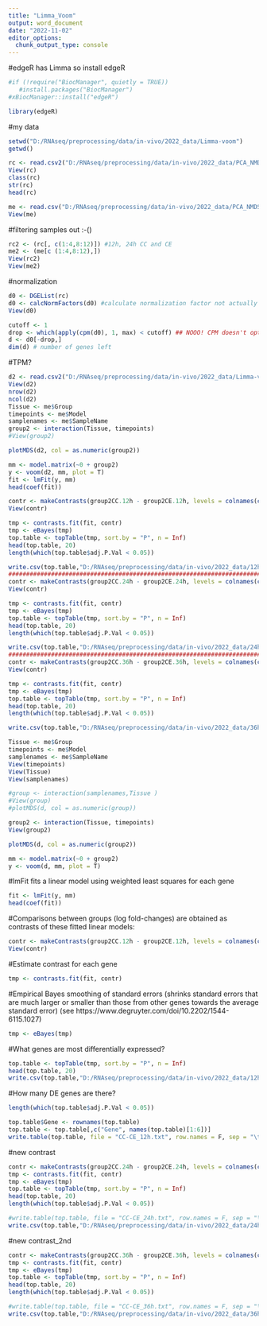 ```yaml
---
title: "Limma_Voom"
output: word_document
date: "2022-11-02"
editor_options:
  chunk_output_type: console
---
```

#edgeR has Limma so install edgeR
```r
#if (!require("BiocManager", quietly = TRUE))
   #install.packages("BiocManager")
#xBiocManager::install("edgeR")
```

```r
library(edgeR)
```
#my data
```r
setwd("D:/RNAseq/preprocessing/data/in-vivo/2022_data/Limma-voom")
getwd()

rc <- read.csv2("D:/RNAseq/preprocessing/data/in-vivo/2022_data/PCA_NMDS/lib4_readcounts_filtered_noRNA_excluded_low_covarage.csv", row.names=1)
View(rc)
class(rc)
str(rc)
head(rc)

me <- read.csv("D:/RNAseq/preprocessing/data/in-vivo/2022_data/PCA_NMDS/meta_lib4_excluded_low_coverage.csv", sep=";")
View(me)
```
#filtering samples out :-()
```r
rc2 <- (rc[, c(1:4,8:12)]) #12h, 24h CC and CE
me2 <- (me[c (1:4,8:12),])
View(rc2)
View(me2)
```
#normalization
```r
d0 <- DGEList(rc)
d0 <- calcNormFactors(d0) #calculate normalization factor not actually normalizing yet!
View(d0)
```

```r
cutoff <- 1
drop <- which(apply(cpm(d0), 1, max) < cutoff) ## NOOO! CPM doesn't optimize for gene length :-()
d <- d0[-drop,] 
dim(d) # number of genes left
```
#TPM?
```r
d2 <- read.csv2("D:/RNAseq/preprocessing/data/in-vivo/2022_data/Limma-voom/TPM-lib4_readcounts_filtered_noRNA_no_low-cov1102.csv", row.names=1)
View(d2)
nrow(d2)
ncol(d2)
Tissue <- me$Group
timepoints <- me$Model
samplenames <- me$SampleName
group2 <- interaction(Tissue, timepoints)
#View(group2)

plotMDS(d2, col = as.numeric(group2))

mm <- model.matrix(~0 + group2)
y <- voom(d2, mm, plot = T)
fit <- lmFit(y, mm)
head(coef(fit))

contr <- makeContrasts(group2CC.12h - group2CE.12h, levels = colnames(coef(fit)))
View(contr)

tmp <- contrasts.fit(fit, contr)
tmp <- eBayes(tmp)
top.table <- topTable(tmp, sort.by = "P", n = Inf)
head(top.table, 20)
length(which(top.table$adj.P.Val < 0.05))

write.csv(top.table,"D:/RNAseq/preprocessing/data/in-vivo/2022_data/12h_CE-CC_limma-voom-DEGs_based-on_TPM.csv",row.names=T)
###########################################################################xxxxxxx
contr <- makeContrasts(group2CC.24h - group2CE.24h, levels = colnames(coef(fit)))
View(contr)

tmp <- contrasts.fit(fit, contr)
tmp <- eBayes(tmp)
top.table <- topTable(tmp, sort.by = "P", n = Inf)
head(top.table, 20)
length(which(top.table$adj.P.Val < 0.05))

write.csv(top.table,"D:/RNAseq/preprocessing/data/in-vivo/2022_data/24h_CE-CC_limma-voom-DEGs_based-on_TPM.csv",row.names=T)
###########################################################################xxxxxxx
contr <- makeContrasts(group2CC.36h - group2CE.36h, levels = colnames(coef(fit)))
View(contr)

tmp <- contrasts.fit(fit, contr)
tmp <- eBayes(tmp)
top.table <- topTable(tmp, sort.by = "P", n = Inf)
head(top.table, 20)
length(which(top.table$adj.P.Val < 0.05))

write.csv(top.table,"D:/RNAseq/preprocessing/data/in-vivo/2022_data/36h_CE-CC_limma-voom-DEGs_based-on_TPM.csv",row.names=T)
```

```r
Tissue <- me$Group
timepoints <- me$Model
samplenames <- me$SampleName
View(timepoints)
View(Tissue)
View(samplenames)

#group <- interaction(samplenames,Tissue )
#View(group)
#plotMDS(d, col = as.numeric(group))

group2 <- interaction(Tissue, timepoints)
View(group2)

plotMDS(d, col = as.numeric(group2))
```

```r
mm <- model.matrix(~0 + group2)
y <- voom(d, mm, plot = T)
```
#lmFit fits a linear model using weighted least squares for each gene
```r
fit <- lmFit(y, mm)
head(coef(fit))
```
#Comparisons between groups (log fold-changes) are obtained as contrasts of these fitted linear models:
```r
contr <- makeContrasts(group2CC.12h - group2CE.12h, levels = colnames(coef(fit)))
View(contr)
```
#Estimate contrast for each gene
```r
tmp <- contrasts.fit(fit, contr)
```
#Empirical Bayes smoothing of standard errors (shrinks standard errors that are much larger or smaller than those from other genes towards the average standard error) (see https://www.degruyter.com/doi/10.2202/1544-6115.1027)
```r
tmp <- eBayes(tmp)
```
#What genes are most differentially expressed?
```r
top.table <- topTable(tmp, sort.by = "P", n = Inf)
head(top.table, 20)
write.csv(top.table,"D:/RNAseq/preprocessing/data/in-vivo/2022_data/12h_CE-CC_limma-voom-DEGs.csv",row.names=T)
```
#How many DE genes are there?
```r
length(which(top.table$adj.P.Val < 0.05))

top.table$Gene <- rownames(top.table)
top.table <- top.table[,c("Gene", names(top.table)[1:6])]
write.table(top.table, file = "CC-CE_12h.txt", row.names = F, sep = "\t", quote = F)
```
#new contrast
```r
contr <- makeContrasts(group2CC.24h - group2CE.24h, levels = colnames(coef(fit)))
tmp <- contrasts.fit(fit, contr)
tmp <- eBayes(tmp)
top.table <- topTable(tmp, sort.by = "P", n = Inf)
head(top.table, 20)
length(which(top.table$adj.P.Val < 0.05))

#write.table(top.table, file = "CC-CE_24h.txt", row.names = F, sep = "\t", quote = F)
write.csv(top.table,"D:/RNAseq/preprocessing/data/in-vivo/2022_data/24h_CE-CC_limma-voom-DEGs.csv",row.names=T)
```
#new contrast_2nd
```r
contr <- makeContrasts(group2CC.36h - group2CE.36h, levels = colnames(coef(fit)))
tmp <- contrasts.fit(fit, contr)
tmp <- eBayes(tmp)
top.table <- topTable(tmp, sort.by = "P", n = Inf)
head(top.table, 20)
length(which(top.table$adj.P.Val < 0.05))

#write.table(top.table, file = "CC-CE_36h.txt", row.names = F, sep = "\t", quote = F)
write.csv(top.table,"D:/RNAseq/preprocessing/data/in-vivo/2022_data/36h_CE-CC_limma-voom-DEGs.csv",row.names=T)
```
